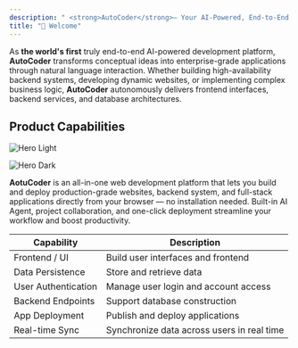```yaml
---
description: " <strong>AutoCoder</strong>– Your AI-Powered, End-to-End Software Development Platform."
title: "👋 Welcome"
---
```


As **the world's first** truly end-to-end AI-powered development platform, **AutoCoder** transforms conceptual ideas into enterprise-grade applications through natural language interaction. Whether building high-availability backend systems, developing dynamic websites, or implementing complex business logic, **AutoCoder** autonomously delivers frontend interfaces, backend services, and database architectures.

## **Product Capabilities**

<img
  className="mint-block dark:mint-hidden rounded-2xl"
  src="/home.jpeg"
  alt="Hero Light"
  title={true}
/>

<img
  className="hidden dark:block rounded-2xl"
  src="/home.jpeg"
  alt="Hero Dark"
/>

**AotuCoder** is an all-in-one web development platform that lets you build and deploy production-grade websites, backend system, and full-stack applications directly from your browser — no installation needed. Built-in AI Agent, project collaboration, and one-click deployment streamline your workflow and boost productivity.

| **Capability**      | **Description**                            |
| ------------------- | ------------------------------------------ |
| Frontend / UI       | Build user interfaces and frontend         |
| Data Persistence    | Store and retrieve data                    |
| User Authentication | Manage user login and account access       |
| Backend Endpoints   | Support database construction              |
| App Deployment      | Publish and deploy applications            |
| Real-time Sync      | Synchronize data across users in real time |
